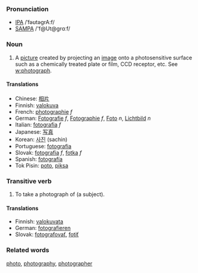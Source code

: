 ===Pronunciation===
*[[w:IPA|IPA]] /ˈfəʊtəgrA:f/
*[[w:SAMPA|SAMPA]] /'f@Ut@grɑːf/

===Noun===

# A [[picture]] created by projecting an [[image]] onto a photosensitive surface such as a chemically treated plate or film, CCD receptor, etc.  See [[w:photograph]].

====Translations====

*Chinese: [[相片]]
*Finnish: [[valokuva]]
*French: [[photographie]] ''f''
*German: [[Fotografie]] ''f'', [[Fotographie]] ''f'', [[Foto]] ''n'', [[Lichtbild]] ''n''
*Italian: [[fotografia]] ''f''
*Japanese: [[写真]]
*Korean: [[사진]] (sachin)
*Portuguese: [[fotografia]]
*Slovak: [[fotografia]] ''f'', [[fotka]] ''f''
*Spanish: [[fotografía]]
*Tok Pisin: [[poto]], [[piksa]]

===Transitive verb===

# To take a photograph of (a subject).

====Translations====
*Finnish: [[valokuvata]]
*German: [[fotografieren]]
*Slovak: [[fotografovať]], [[fotiť]]

===Related words===
[[photo]], [[photography]], [[photographer]]